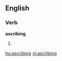 
==English==

===Verb===
'''ascribing'''

# {{present participle of|[[ascribe]]}}

[[hu:ascribing]]
[[vi:ascribing]]